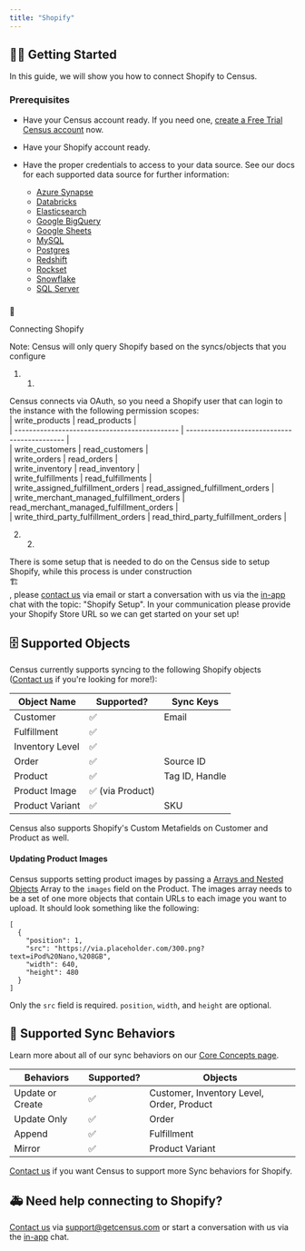 ```yaml
---
title: "Shopify"
---
```


## 🏃‍♀️ Getting Started

In this guide, we will show you how to connect Shopify to Census.

### Prerequisites

* Have your Census account ready. If you need one, [create a Free Trial Census account](https://app.getcensus.com/) now.

* Have your Shopify account ready.

* Have the proper credentials to access to your data source. See our docs for each supported data source for further information:  
   * [Azure Synapse](/sources/azure-synapse)  
   * [Databricks](https://docs.getcensus.com/sources/databricks)  
   * [Elasticsearch](https://docs.getcensus.com/sources/elasticsearch)  
   * [Google BigQuery](https://docs.getcensus.com/sources/google-bigquery)  
   * [Google Sheets](https://docs.getcensus.com/sources/google-sheets)  
   * [MySQL](https://docs.getcensus.com/sources/mysql)  
   * [Postgres](https://docs.getcensus.com/sources/postgres)  
   * [Redshift](https://docs.getcensus.com/sources/redshift)  
   * [Rockset](https://docs.getcensus.com/sources/rockset)  
   * [Snowflake](https://docs.getcensus.com/sources/snowflake)  
   * [SQL Server](https://docs.getcensus.com/sources/sql-server)

### 

🔌

Connecting Shopify

Note: Census will only query Shopify based on the syncs/objects that you configure

1. 1.  
Census connects via OAuth, so you need a Shopify user that can login to the instance with the following permission scopes:  
| write\_products                               | read\_products                               |  
| --------------------------------------------- | -------------------------------------------- |  
| write\_customers                              | read\_customers                              |  
| write\_orders                                 | read\_orders                                 |  
| write\_inventory                              | read\_inventory                              |  
| write\_fulfillments                           | read\_fulfillments                           |  
| write\_assigned\_fulfillment\_orders          | read\_assigned\_fulfillment\_orders          |  
| write\_merchant\_managed\_fulfillment\_orders | read\_merchant\_managed\_fulfillment\_orders |  
| write\_third\_party\_fulfillment\_orders      | read\_third\_party\_fulfillment\_orders      |

2. 2.  
There is some setup that is needed to do on the Census side to setup Shopify, while this process is under construction  
🏗  
, please [contact us](mailto:support@getcensus.com) via email or start a conversation with us via the [in-app](https://app.getcensus.com) chat with the topic: "Shopify Setup". In your communication please provide your Shopify Store URL so we can get started on your set up!

## 🗄 Supported Objects

Census currently supports syncing to the following Shopify objects ([Contact us](mailto:support@getcensus.com) if you're looking for more!):

| **Object Name** | **Supported?**  | **Sync Keys**  |
| --------------- | --------------- | -------------- |
| Customer        | ✅               | Email          |
| Fulfillment     | ✅               |               |
| Inventory Level | ✅               |               |
| Order           | ✅               | Source ID      |
| Product         | ✅               | Tag ID, Handle |
| Product Image   | ✅ (via Product) |               |
| Product Variant | ✅               | SKU            |

Census also supports Shopify's Custom Metafields on Customer and Product as well.

#### Updating Product Images

Census supports setting product images by passing a [Arrays and Nested Objects](/basics/data-models-and-entities/defining-source-data/structured-data) Array to the `images` field on the Product. The images array needs to be a set of one more objects that contain URLs to each image you want to upload. It should look something like the following:

```
[
  { 
    "position": 1, 
    "src": "https://via.placeholder.com/300.png?text=iPod%20Nano,%208GB", 
    "width": 640, 
    "height": 480 
  }
]
```

Only the `src` field is required. `position`, `width`, and `height` are optional.

## 🔄 Supported Sync Behaviors

Learn more about all of our sync behaviors on our [Core Concepts page](/basics/core-concept#the-different-sync-behaviors).

| **Behaviors**    | **Supported?** | **Objects**                               |
| ---------------- | -------------- | ----------------------------------------- |
| Update or Create | ✅              | Customer, Inventory Level, Order, Product |
| Update Only      | ✅              | Order                                     |
| Append           | ✅              | Fulfillment                               |
| Mirror           | ✅              | Product Variant                           |

[Contact us](mailto:support@getcensus.com) if you want Census to support more Sync behaviors for Shopify.

## 🚑 Need help connecting to Shopify?

[Contact us](mailto:support@getcensus.com) via support@getcensus.com or start a conversation with us via the [in-app](https://app.getcensus.com) chat.